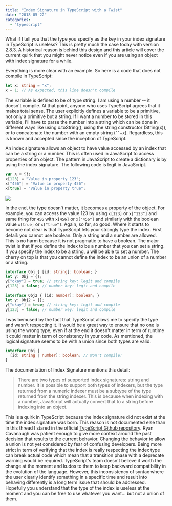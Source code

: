 ```yaml
---
title: "Index Signature in TypeScript with a Twist"
date: "2018-05-22"
categories: 
  - "typescript"
---
```


What if I tell you that the type you specify as the key in your index signature in TypeScript is useless? This is pretty much the case today with version 2.8.3. A historical reason is behind this design and this article will cover the current quirk that you might never notice even if you are using an object with index signature for a while.

Everything is more clear with an example. So here is a code that does not compile in TypeScript: 

```typescript
let x: string = "x"; 
x = 1; // As expected, this line doesn't compile 
``` 

 The variable is defined to be of type string. I am using a number -- it doesn't compile. At that point, anyone who uses TypeScript agrees that it makes total sense. The user explicitly defines a variable to be a primitive, not only a primitive but a string. If I want a number to be stored in this variable, I'll have to parse the number into a string which can be done in different ways like using x.toString(), using the string constructor (String(x)), or to concatenate the number with an empty string (""+x). Regardless, this is known and accepted since the inception of TypeScript.

An index signature allows an object to have value accessed by an index that can be a string or a number. This is often used in JavaScript to access properties of an object. The pattern in JavaScript to create a dictionary is by using the index signature. The following code is legit in JavaScript.

```typescript
var x = {}; 
x[123] = "Value in property 123"; 
x["456"] = "Value in property 456"; 
x[true] = "Value in property true"; 
``` 


![](/images/blog/JavaScriptObjectStringNumberBoolean.png)

In the end, the type doesn't matter, it becomes a property of the object. For example, you can access the value 123 by using `x[123]` or `x["123"]` and same thing for `456` with `x[456]` or `x["456"]`
 and similarly with the boolean value `x[true]` or `x["true"]`. Again, so far, so good. Where it starts to become not clear is that TypeScript lets your strongly type the index. First detail: you cannot use boolean. 
 Only a string and a number are allowed. This is no harm because it is not pragmatic to have a boolean. The major twist is that if you define the index to be a number that you can set a string. If you specify the index to be a string, 
 u will be able to set a number. The cherry on top is that you cannot define the index to be an union of a number or a string.

```typescript
interface Obj { [id: string]: boolean; } 
let y: Obj = {}; 
y["okay"] = true; // string key: legit and compile 
y[123] = false; // number key: legit and compile

interface Obj2 { [id: number]: boolean; } 
let y: Obj2 = {}; 
y["okay"] = true; // string key: legit and compile 
y[123] = false; // number key: legit and compile 
``` 


I was bemused by the fact that TypeScript allows me to specify the type and wasn't respecting it. It would be a great way to ensure that no one is using the wrong type, even if at the end it doesn't matter in term of runtime it could matter in term of consistency in your code. As mentioned, the logical signature seems to be with a union since both types are valid.

```typescript
interface Obj { 
  [id: string | number]: boolean; // Won't compile! 
} 
``` 


The documentation of Index Signature mentions this detail:

> There are two types of supported index signatures: string and number. It is possible to support both types of indexers, but the type returned from a numeric indexer must be a subtype of the type returned from the string indexer. This is because when indexing with a number, JavaScript will actually convert that to a string before indexing into an object.

This is a quirk in TypeScript because the index signature did not exist at the time the index signature was born. This reason is not documented else than in this thread I stared in the official [TypeScript Github repository](https://github.com/Microsoft/TypeScript/issues/23328). Ryan Cavanaugh was patient enough to give more context around the past decision that results to the current behavior. Changing the behavior to allow a union is not yet considered by fear of confusing developers. Being more strict in term of verifying that the index is really respecting the index type can break actual code which mean that a transition phase with a deprecate warning would be required. TypeScript's team doesn't believe it worth the change at the moment and kudos to them to keep backward compatibility in the evolution of the language. However, this inconsistency of syntax where the user clearly identify something in a specific time and result into behaving differently is a long term issue that should be addressed. Hopefully you understand that the type of the index is useless at the moment and you can be free to use whatever you want... but not a union of them.

